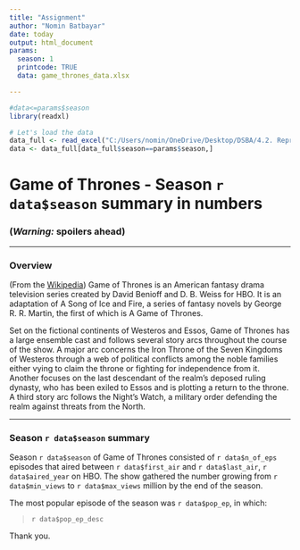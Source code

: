 ```yaml
---
title: "Assignment"
author: "Nomin Batbayar"
date: today
output: html_document
params:
  season: 1
  printcode: TRUE
  data: game_thrones_data.xlsx

---
```


```r
#data<=params$season
library(readxl)

# Let's load the data
data_full <- read_excel("C:/Users/nomin/OneDrive/Desktop/DSBA/4.2. Reproducible Research/Lab 4/RRcourse2023/Quarto and MD 3/game_thrones_data.xlsx")
data <- data_full[data_full$season==params$season,]

```


# Game of Thrones - Season `r data$season` summary in numbers

### __(*Warning:* spoilers ahead)__

***

### Overview

(From the [Wikipedia](https://en.wikipedia.org/wiki/Game_of_Thrones#Premise)) Game of Thrones is an American fantasy drama television series created by David Benioff and D. B. Weiss for HBO. It is an adaptation of A Song of Ice and Fire, a series of fantasy novels by George R. R. Martin, the first of which is A Game of Thrones.

Set on the fictional continents of Westeros and Essos, Game of Thrones has a large ensemble cast and follows several story arcs throughout the course of the show. A major arc concerns the Iron Throne of the Seven Kingdoms of Westeros through a web of political conflicts among the noble families either vying to claim the throne or fighting for independence from it. Another focuses on the last descendant of the realm's deposed ruling dynasty, who has been exiled to Essos and is plotting a return to the throne. A third story arc follows the Night's Watch, a military order defending the realm against threats from the North.

***

### Season `r data$season` summary

Season `r data$season` of Game of Thrones consisted of `r data$n_of_eps` episodes that aired between `r data$first_air` and `r data$last_air`, `r data$aired_year` on HBO. The show gathered the number growing from `r data$min_views` to `r data$max_views` million by the end of the season.

The most popular episode of the season was `r data$pop_ep`, in which:

> `r data$pop_ep_desc`

Thank you.

